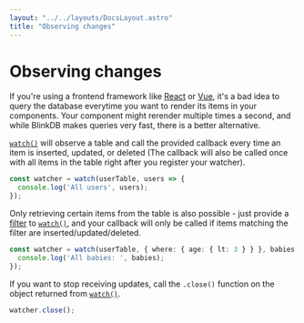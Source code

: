 ```yaml
---
layout: "../../layouts/DocsLayout.astro"
title: "Observing changes"
---
```


# Observing changes

If you're using a frontend framework like [React](https://reactjs.org/) or [Vue](https://vuejs.org/),
it's a bad idea to query the database everytime you want to render its items in your components.
Your component might rerender multiple times a second, and while BlinkDB makes queries
very fast, there is a better alternative.

[`watch()`](/docs/reference/watch) will observe a table and call the provided callback every time an item is inserted, updated, or deleted
(The callback will also be called once with all items in the table right after you register your watcher).

```ts
const watcher = watch(userTable, users => {
  console.log('All users', users);
});
```

Only retrieving certain items from the table is also possible - just provide a [filter](/docs/filter) to [`watch()`](/docs/reference/watch),
and your callback will only be called if items matching the filter are inserted/updated/deleted.

```ts
const watcher = watch(userTable, { where: { age: { lt: 3 } } }, babies => {
  console.log('All babies: ', babies);
});
```

If you want to stop receiving updates, call the `.close()` function on the object returned from [`watch()`](/docs/reference/watch).

```ts
watcher.close();
```